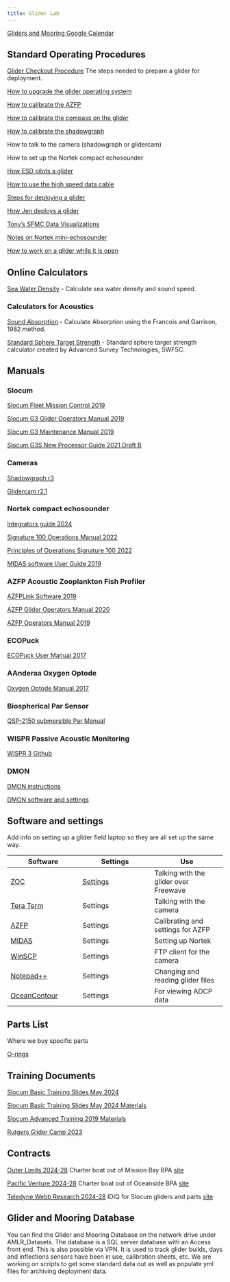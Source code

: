 ```yaml
---
title: Glider Lab
---
```



[Gliders and Mooring Google Calendar](https://calendar.google.com/calendar/embed?src=noaa.gov_v9l4l68ihu9n2svmno3tk1qvec%40group.calendar.google.com&ctz=America%2FLos_Angeles){target="_blank"}

## Standard Operating Procedures

[Glider Checkout Procedure](https://docs.google.com/document/d/1FdrB_BeSkKoy3XOzIwfmd_sm7aAwoaeT9AQfz0bkh8A/edit){target="_blank"} The steps needed to prepare a glider for deployment.

[How to upgrade the glider operating system](https://docs.google.com/document/d/1fospbDFkPfeCtmj6wJtINlZGb13-bkNIAn2fKB5Ek1s/edit){target="_blank"}

[How to calibrate the AZFP](https://docs.google.com/document/d/10sJRgIOPb4awRG6GcpJIfy7RDksZSbjWxIXCW1Xk1Qw/edit){target="_blank"}

[How to calibrate the compass on the glider](https://docs.google.com/document/d/1Ny_K8jxSWA71vFyzvtJ7bK2i5aDPo2gu/edit?usp=sharing&ouid=102683297276185841842&rtpof=true&sd=true){target="_blank"}

[How to calibrate the shadowgraph](https://docs.google.com/document/d/1M9s7rSlgdBHxFnBTdKWelLfpMghZU3p8K5TImlIJ8FI/edit){target="_blank"}

How to talk to the camera (shadowgraph or glidercam)

How to set up the Nortek compact echosounder

[How ESD pilots a glider](https://docs.google.com/document/d/1nPnl30IcK-sAbd-i1x3YUq--M43Z5XNxo1Eev1fYsJM/edit?usp=sharing){target="_blank"}

[How to use the high speed data cable](https://docs.google.com/document/d/10WD0RvmtD3B5yXnNhMeQiUxuK524cDntec29c57cEyI/edit?usp=sharing){target="_blank"}

[Steps for deploying a glider](https://docs.google.com/document/d/1bxen4GvXxmZZoXP24-Mn_2fjzKx7fJx0l_CkeGul-oI/edit){target="_blank"}

[How Jen deploys a glider](https://docs.google.com/document/d/1nHKAF2F_UOV8gzQ825N7KCo8QvZ-3XBhDxQDVqCU6Po/edit?usp=sharing){target="_blank"}

[Tony's SFMC Data Visualizations](https://docs.google.com/document/d/1GgaZyglCF5wDOZruK5Ewc5HsKpwMg3jxkPrCb9s_g4k/edit?usp=sharing){target="_blank"}

[Notes on Nortek mini-echosounder](https://docs.google.com/document/d/11ih0V16ZixwDb9c7f-6vLbt-bbhiwrVagAG_7VGKJaU/edit?usp=sharing){target="_blank"}

[How to work on a glider while it is open](https://docs.google.com/document/d/1a_N0zhSXgMQSYMxEsWwzVrb4hMajXvOHCJinXlJvthc/edit?usp=sharing){target="_blank"}


## Online Calculators

[Sea Water Density](https://fermi.jhuapl.edu/denscalc.html){target="_blank"} - Calculate sea water density and sound speed.

### Calculators for Acoustics

[Sound Absorption](http://resource.npl.co.uk/acoustics/techguides/seaabsorption/){target="_blank"} - Calculate Absorption using the Francois and Garrison, 1982 method.

[Standard Sphere Target Strength](https://www.fisheries.noaa.gov/data-tools/standard-sphere-target-strength-calculator){target="_blank"} - Standard sphere target strength calculator created by Advanced Survey Technologies, SWFSC.

## Manuals

### **Slocum**


[Slocum Fleet Mission Control 2019](https://drive.google.com/file/d/15n3mQmRP0_HTuUXbMi6hEEYOIGd81sb5/view?usp=drive_link){target="_blank"}

[Slocum G3 Glider Operators Manual 2019](https://drive.google.com/file/d/1qQWFOZMSv8FQZmk8_7XItLFRQ1CCArOd/view?usp=drive_link){target="_blank"}

[Slocum G3 Maintenance Manual 2019](https://drive.google.com/file/d/1NHIC_bQe2xjB3sw42vuT_aK9cup8pQAF/view){target="_blank"}

[Slocum G3S New Processor Guide 2021 Draft B](https://drive.google.com/file/d/1nfxGecTRVpzeVXK3owIZv7FprvylL2W_/view){target="_blank"}

### **Cameras**

[Shadowgraph r3](https://drive.google.com/file/d/1Ns-b0VmK9DmwB6rKtL0uP9s6vl4i2PLE/view?usp=sharing){target="_blank"}

[Glidercam r2.1](https://drive.google.com/file/d/1TwuEmq_5PADnZ080sjW02Yltb2_E-VOd/view){target="_blank"}

### **Nortek compact echosounder**

[Integrators guide 2024](https://drive.google.com/file/d/1alDzxEH2y8qRiVK84he_lmzSYe_p5PEo/view?usp=drive_link){target="_blank"}

[Signature 100 Operations Manual 2022](https://drive.google.com/file/d/10xkj3nGJSlXBlI_0imdwU-7tYl-BJ4ok/view?usp=drive_link){target="_blank"}

[Principles of Operations Signature 100 2022](https://drive.google.com/file/d/1lU-GrL2S-lRS9ta9jJPRC23KoUZtvVXa/view?usp=drive_link){target="_blank"}

[MIDAS software User Guide 2019](https://drive.google.com/file/d/1rMces9zavoaGUGz_UseJERyQcwnMqI0Q/view?usp=drive_link){target="_blank"}

### **AZFP Acoustic Zooplankton Fish Profiler**

[AZFPLink Software 2019](https://drive.google.com/file/d/1lapjSo5PowFz3hg0titXKRKw43TzE6PQ/view?usp=drive_link){target="_blank"}

[AZFP Glider Operators Manual 2020](https://drive.google.com/file/d/1oUlWwatlenKCCb098wAQ3-PNIiiZ3rDk/view?usp=drive_link){target="_blank"}

[AZFP Operators Manual 2019](https://drive.google.com/file/d/1PCRZJ798CCKfaZSdjb_OOFqtmLCqSmiJ/view?usp=drive_link){target="_blank"}

### **ECOPuck**

[ECOPuck User Manual 2017](https://drive.google.com/file/d/1-qq2GU-LoJZYq1lxHMppllWFkgy4y70d/view?usp=drive_link){target="_blank"}

### **AAnderaa Oxygen Optode**

[Oxygen Optode Manual 2017](https://drive.google.com/file/d/1-etHx8dsXKcp6XoSZG9PtV2HXbDQHTbv/view?usp=drive_link){target="_blank"}

### **Biospherical Par Sensor**
[QSP-2150 submersible Par Manual](https://drive.google.com/file/d/1iFpBvCYvnX0WQOrN65xoAA9qzebTGjfM/view?usp=sharing){target="_blank"}

### **WISPR Passive Acoustic Monitoring**

[WISPR 3 Github](https://github.com/embeddedocean/wispr3){target="_blank"}

### **DMON**
[DMON instructions](https://drive.google.com/file/d/1A5a8Sbl3xFKbk1XPiJIrdnkQbG_MM38m/view?usp=sharing){target="_blank"}

[DMON software and settings](https://drive.google.com/drive/folders/1iRRukFoOWjqd1ezeZGp7gapMBgFmJK73?usp=drive_link){target="_blank"}


## Software and settings

Add info on setting up a glider field laptop so they are all set up the same way.

| Software                                                                                       | Settings |  Use                                                                                            |
|------------------------------|------------------------------|------------------------------|
| [ZOC](https://www.emtec.com/zoc/index.html){target="_blank"}                                                    | [Settings](https://docs.google.com/document/d/1lDMAtfzKKY7XLKwakii6P_g1HGAFZYtKUMWhLEW4DUU/edit?usp=sharing){target="_blank"} | Talking with the glider over Freewave |
| [Tera Term](https://teratermproject.github.io/index-en.html){target="_blank"}                                   | Settings | Talking with the camera |                                                                                  |
| [AZFP](https://drive.google.com/file/d/16eSSKX3DGkA6UUvign7KnQwzPqhUJHil/view?usp=drive_link){target="_blank"}  | Settings |  Calibrating and settings for AZFP|                                                                                          |
| [MIDAS](https://drive.google.com/file/d/1lGYgthRRTBOQShaTqlrB233jWfp_uRZV/view?usp=drive_link){target="_blank"} | Settings | Setting up Nortek |                                                                                            |
| [WinSCP](https://winscp.net/eng/index.php){target="_blank"}                                                     | Settings | FTP client for the camera |                                                                                            |
| [Notepad++](https://notepad-plus-plus.org/){target="_blank"}                                                    | Settings  | Changing and reading glider files |  
| [OceanContour](https://oceanillumination.com/){target="_blank"}												 | Settings  | For viewing ADCP data |                                                                                       |

## Parts List
Where we buy specific parts

[O-rings](documents/O-rings.md){target="_blank"}

## Training Documents

[Slocum Basic Training Slides May 2024](https://drive.google.com/file/d/15O-BuBtiOovHT-yFzKEvVNwmOnNgvnjW/view?usp=drive_link){target="_blank"}

[Slocum Basic Training Slides May 2024 Materials](https://drive.google.com/drive/folders/1TFtmFJRK5apAygQBu0I0FzWULkcj0Wuq?usp=drive_link){target="_blank"}

[Slocum Advanced Training 2019 Materials](https://drive.google.com/drive/folders/1J3KsCSu_GY0ig4K4oV3MvDlINFPDyqim?usp=drive_link){target="_blank"}

[Rutgers Glider Camp 2023](https://drive.google.com/drive/folders/1cx8iuoX5duVvjwIw6RTQChlb1mFERctT?usp=drive_link){target="_blank"}

## Contracts

[Outer Limits 2024-28](https://drive.google.com/file/d/10IzLqGHu_7d6_8tS502Z2ny15joWZ_Sh/view?usp=drive_link){target="_blank"} Charter boat out of Mission Bay BPA [site](https://www.outerlimit.net/){target="_blank"}

[Pacific Venture 2024-28](https://drive.google.com/file/d/1RBtK_C4E4CEsA-l35DK0bf7-PqMbhuud/view?usp=drive_link){target="_blank"} Charter boat out of Oceanside BPA [site](https://www.pacific-venture.com/){target="_blank"}

[Teledyne Webb Research 2024-28](https://drive.google.com/file/d/1_8WzrrVxbi9TgE-HvbDqZZI5n8mLUHuH/view?usp=drive_link){target="_blank"} IDIQ for Slocum gliders and parts [site](https://www.teledynemarine.com/brands/webb-research/){target="_blank"}

## Glider and Mooring Database

You can find the Glider and Mooring Database on the network drive under AMLR_Datasets. The database is a SQL server database with an Access front end. This is also possible via VPN. It is used to track glider builds, days and inflections sensors have been in use, calibration sheets, etc. We are working on scripts to get some standard data out as well as populate yml files for archiving deployment data. 

